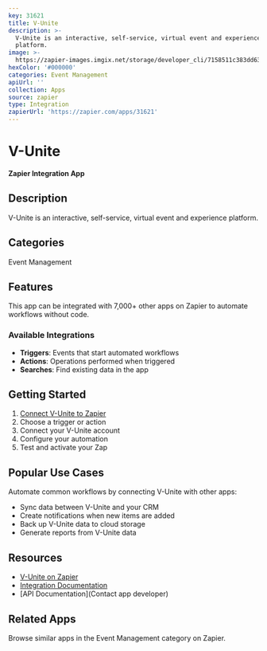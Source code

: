 ```yaml
---
key: 31621
title: V-Unite
description: >-
  V-Unite is an interactive, self-service, virtual event and experience
  platform.
image: >-
  https://zapier-images.imgix.net/storage/developer_cli/7158511c383dd63d7f76d0083174c3e4_2.png?auto=format%2Ccompress&ixlib=python-3.0.0&q=50
hexColor: '#000000'
categories: Event Management
apiUrl: ''
collection: Apps
source: zapier
type: Integration
zapierUrl: 'https://zapier.com/apps/31621'
---
```

# V-Unite

**Zapier Integration App**

## Description

V-Unite is an interactive, self-service, virtual event and experience platform.

## Categories

Event Management

## Features

This app can be integrated with 7,000+ other apps on Zapier to automate workflows without code.

### Available Integrations

- **Triggers**: Events that start automated workflows
- **Actions**: Operations performed when triggered
- **Searches**: Find existing data in the app

## Getting Started

1. [Connect V-Unite to Zapier](https://zapier.com/apps/31621)
2. Choose a trigger or action
3. Connect your V-Unite account
4. Configure your automation
5. Test and activate your Zap

## Popular Use Cases

Automate common workflows by connecting V-Unite with other apps:

- Sync data between V-Unite and your CRM
- Create notifications when new items are added
- Back up V-Unite data to cloud storage
- Generate reports from V-Unite data

## Resources

- [V-Unite on Zapier](https://zapier.com/apps/31621)
- [Integration Documentation](https://zapier.com/apps/31621/integrations)
- [API Documentation](Contact app developer)

## Related Apps

Browse similar apps in the Event Management category on Zapier.
